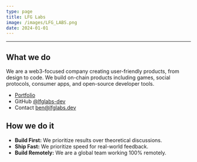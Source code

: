 ```yaml
---
type: page
title: LFG Labs
image: /images/LFG_LABS.png
date: 2024-01-01
---
```


---

## What we do

We are a web3-focused company creating user-friendly products, from design
to code. We build on-chain products including games, social protocols, consumer apps, and open-source developer tools.

- [Portfolio](/portfolio)
- GitHub [@lfglabs-dev](https://github.com/lfglabs-dev)
- Contact ben@lfglabs.dev

## How we do it

- **Build First:** We prioritize results over theoretical discussions.
- **Ship Fast:** We prioritize speed for real-world feedback.
- **Build Remotely:** We are a global team working 100% remotely.
